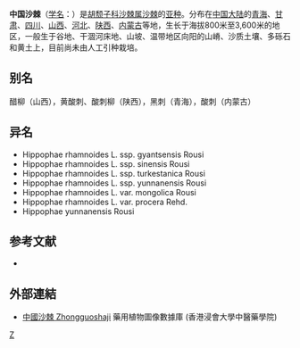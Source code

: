 {{Infraspeciesbox
| image = 
| image_caption = 
| status = 
| status_system = 
| genus = Hippophae 
| species = rhamnoides
| varietas = sinensis
| authority = Rousi
}}
'''中国沙棘'''（[[学名|学名]]：{{lang|la|''Hippophae rhamnoides'' subsp. ''sinensis''}}）是[[胡颓子科|胡颓子科]][[沙棘属|沙棘属]][[沙棘|沙棘]]的[[亚种|亚种]]。分布在[[中国大陆|中国大陆]]的[[青海|青海]]、[[甘肃|甘肃]]、[[四川|四川]]、[[山西|山西]]、[[河北|河北]]、[[陕西|陕西]]、[[内蒙古|内蒙古]]等地，生长于海拔800米至3,600米的地区，一般生于谷地、干涸河床地、山坡、温带地区向阳的山嵴、沙质土壤、多砾石和黄土上，目前尚未由人工引种栽培。

== 别名 ==
醋柳（山西），黄酸刺、酸刺柳（陕西），黑刺（青海），酸刺（内蒙古）

== 异名 ==
* Hippophae rhamnoides L. ssp. gyantsensis Rousi
* Hippophae rhamnoides L. ssp. sinensis Rousi
* Hippophae rhamnoides L. ssp. turkestanica Rousi
* Hippophae rhamnoides L. ssp. yunnanensis Rousi
* Hippophae rhamnoides L. var. mongolica Rousi
* Hippophae rhamnoides L. var. procera Rehd.
* Hippophae yunnanensis Rousi

== 参考文献 ==
<div class="references-small">
* {{cite web| url =http://www.bioinfo.cn/db05/KmzwSpecies.php?action=view&id=8256| title =沙棘（亚种）| work =《中国高等植物数据库全库》| publisher =中国科学院微生物研究所| author =昆明植物研究所| accessdate =2009-02-24| deadurl =yes| archiveurl =https://web.archive.org/web/20160305103205/http://www.bioinfo.cn/db05/KmzwSpecies.php?action=view&id=8256| archivedate =2016-03-05}}
</div>

==外部連結==		
* [http://libproject.hkbu.edu.hk/was40/detail?lang=ch&channelid=1288&searchword=herb_id=D01005 中國沙棘 Zhongguoshaji]{{Wayback|url=http://libproject.hkbu.edu.hk/was40/detail?lang=ch&channelid=1288&searchword=herb_id=D01005 |date=20160304095605 }} 藥用植物圖像數據庫 (香港浸會大學中醫藥學院) {{zh-hant}}{{en}}
{{Taxonbar|from=Q10873874}}

[[Category:沙棘属|Z]]